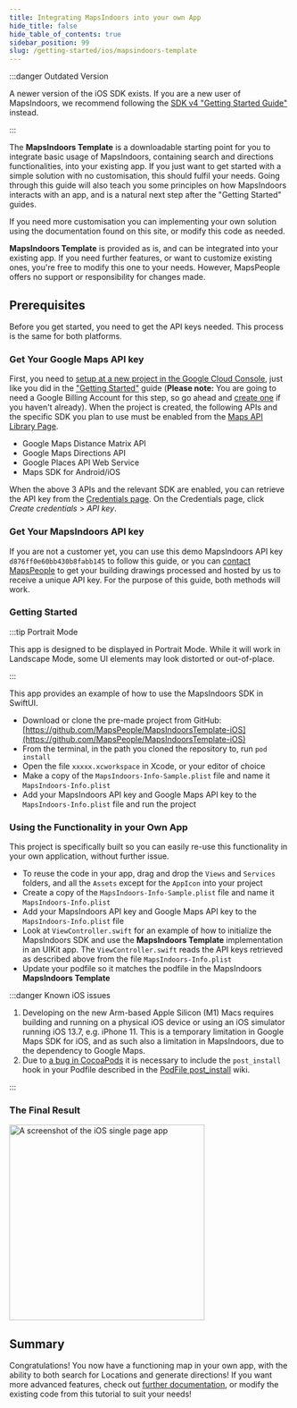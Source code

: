 ```yaml
---
title: Integrating MapsIndoors into your own App
hide_title: false
hide_table_of_contents: true
sidebar_position: 99
slug: /getting-started/ios/mapsindoors-template
---
```


:::danger Outdated Version

A newer version of the iOS SDK exists. If you are a new user of MapsIndoors, we recommend following the [SDK v4 "Getting Started Guide"](/getting-started/ios/v4/) instead. 

:::


The **MapsIndoors Template** is a downloadable starting point for you to integrate basic usage of MapsIndoors, containing search and directions functionalities, into your existing app. If you just want to get started with a simple solution with no customisation, this should fulfil your needs. Going through this guide will also teach you some principles on how MapsIndoors interacts with an app, and is a natural next step after the "Getting Started" guides.

If you need more customisation you can implementing your own solution using the documentation found on this site, or modify this code as needed.

**MapsIndoors Template** is provided as is, and can be integrated into your existing app. If you need further features, or want to customize existing ones, you're free to modify this one to your needs. However, MapsPeople offers no support or responsibility for changes made.

## Prerequisites

Before you get started, you need to get the API keys needed. This process is the same for both platforms.

### Get Your Google Maps API key

First, you need to [setup at a new project in the Google Cloud Console](https://developers.google.com/maps/gmp-get-started), just like you did in the ["Getting Started"](getting-started/ios) guide (**Please note:** You are going to need a Google Billing Account for this step, so go ahead and [create one](https://cloud.google.com/billing/docs/how-to/manage-billing-account#create_a_new_billing_account) if you haven't already). When the project is created, the following APIs and the specific SDK you plan to use must be enabled from the [Maps API Library Page](https://console.cloud.google.com/apis/library?filter=category:maps).

* Google Maps Distance Matrix API
* Google Maps Directions API
* Google Places API Web Service
* Maps SDK for Android/iOS

When the above 3 APIs and the relevant SDK are enabled, you can retrieve the API key from the [Credentials page](https://console.cloud.google.com/project/_/apiui/credential). On the Credentials page, click _Create credentials_ > _API key_.

### Get Your MapsIndoors API key

If you are not a customer yet, you can use this demo MapsIndoors API key `d876ff0e60bb430b8fabb145` to follow this guide, or you can [contact MapsPeople](https://resources.mapspeople.com/contact-us) to get your building drawings processed and hosted by us to receive a unique API key. For the purpose of this guide, both methods will work.

### Getting Started

:::tip Portrait Mode

This app is designed to be displayed in Portrait Mode. While it will work in Landscape Mode, some UI elements may look distorted or out-of-place.

:::

This app provides an example of how to use the MapsIndoors SDK in SwiftUI.

* Download or clone the pre-made project from GitHub: [https://github.com/MapsPeople/MapsIndoorsTemplate-iOS](https://github.com/MapsPeople/MapsIndoorsTemplate-iOS)
* From the terminal, in the path you cloned the repository to, run `pod install`
* Open the file `xxxxx.xcworkspace` in Xcode, or your editor of choice
* Make a copy of the `MapsIndoors-Info-Sample.plist` file and name it `MapsIndoors-Info.plist`
* Add your MapsIndoors API key and Google Maps API key to the `MapsIndoors-Info.plist` file and run the project

### Using the Functionality in your Own App

This project is specifically built so you can easily re-use this functionality in your own application, without further issue.

* To reuse the code in your app, drag and drop the `Views` and `Services` folders, and all the `Assets` except for the `AppIcon` into your project
* Create a copy of the `MapsIndoors-Info-Sample.plist` file and name it `MapsIndoors-Info.plist`
* Add your MapsIndoors API key and Google Maps API key to the `MapsIndoors-Info.plist` file
* Look at `ViewController.swift` for an example of how to initialize the MapsIndoors SDK and use the **MapsIndoors Template** implementation in an UIKit app. The `ViewController.swift` reads the API keys retrieved as described above from the file `MapsIndoors-Info.plist`
* Update your podfile so it matches the podfile in the MapsIndoors **MapsIndoors Template**

:::danger Known iOS issues

1. Developing on the new Arm-based Apple Silicon (M1) Macs requires building and running on a physical iOS device or using an iOS simulator running iOS 13.7, e.g. iPhone 11. This is a temporary limitation in Google Maps SDK for iOS, and as such also a limitation in MapsIndoors, due to the dependency to Google Maps.
1. Due to [a bug in CocoaPods](https://github.com/CocoaPods/CocoaPods/issues/7155) it is necessary to include the `post_install` hook in your Podfile described in the [PodFile post_install](https://github.com/MapsIndoors/MapsIndoorsIOS/wiki/Podfile-post_install) wiki.

:::

### The Final Result

<img src="/img/getting-started/iOS_Single_Page_App.png" alt="A screenshot of the iOS single page app" width="350"/>

## Summary

Congratulations! You now have a functioning map in your own app, with the ability to both search for Locations and generate directions! If you want more advanced features, check out [further documentation](/display-rules/), or modify the existing code from this tutorial to suit your needs!
